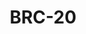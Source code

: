 ---
title: BRC-20
index: true
description: Retrieves information about the Core API including the server version
---
